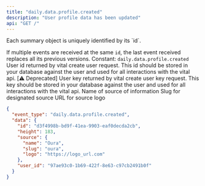 ```yaml
---
title: "daily.data.profile.created"
description: "User profile data has been updated"
api: "GET /"
---
```

<Warning>
Each summary object is uniquely identified by its `id`.

If multiple events are received at the same `id`, the last event received replaces all its previous
versions.
</Warning>
<ResponseField name="event_type" type="const string" required="true">
Constant: `daily.data.profile.created`
</ResponseField>
<ResponseField name="data" type="ClientFacingProfile" required="true">
<Expandable title="ClientFacingProfile" defaultOpen="true">
<ResponseField name="user_id" type="string" required="true">
User id returned by vital create user request. This id should be stored in your database against the user and used for all interactions with the vital api.
</ResponseField>
<ResponseField name="user_key" type="string | null">
[⚠️ Deprecated] User key returned by vital create user key request. This key should be stored in your database against the user and used for all interactions with the vital api.
</ResponseField>
<ResponseField name="id" type="string" required="true">
</ResponseField>
<ResponseField name="height" type="integer | null">
</ResponseField>
<ResponseField name="source" type="ClientFacingSource" required="true">
<Expandable title="ClientFacingSource" defaultOpen="true">
<ResponseField name="name" type="string" required="true">
Name of source of information
</ResponseField>
<ResponseField name="slug" type="string" required="true">
Slug for designated source
</ResponseField>
<ResponseField name="logo" type="string" required="true">
URL for source logo
</ResponseField>
</Expandable>
</ResponseField>
</Expandable>
</ResponseField>
<ResponseExample>
```json Example
{
  "event_type": "daily.data.profile.created",
  "data": {
    "id": "d3f4998b-bd9f-41ea-9903-eaf0decda2cb",
    "height": 183,
    "source": {
      "name": "Oura",
      "slug": "oura",
      "logo": "https://logo_url.com"
    },
    "user_id": "97ae93c0-1b69-422f-8e63-c97cb2491b0f"
  }
}
```
</ResponseExample>
